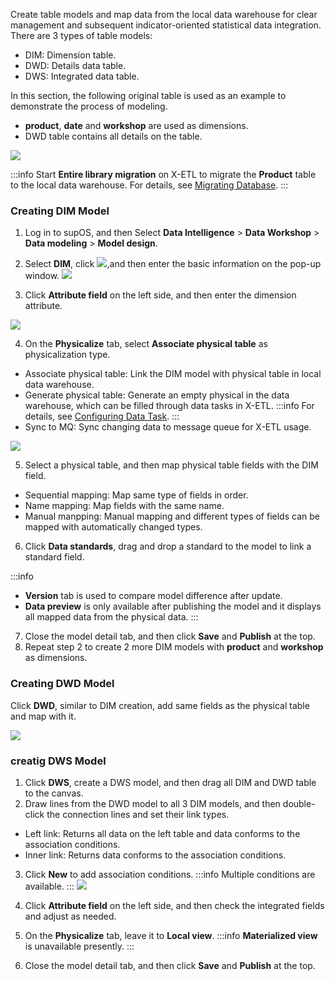 Create table models and map data from the local data warehouse for clear management and subsequent indicator-oriented statistical data integration.
There are 3 types of table models:
- DIM: Dimension table.
- DWD: Details data table.
- DWS: Integrated data table.

In this section, the following original table is used as an example to demonstrate the process of modeling.
- **product**, **date** and **workshop** are used as dimensions.
- DWD table contains all details on the table.

![](https://wordpressfreezonex.oss-accelerate.aliyuncs.com/supDAM/36.png)

:::info
Start **Entire library migration** on X-ETL to migrate the **Product** table to the local data warehouse. For details, see <a href="../../Using supETL/Migrating Database">Migrating Database</a>.
:::

### Creating DIM Model
1. Log in to supOS, and then Select **Data Intelligence** > **Data Workshop** > **Data modeling** > **Model design**.
2. Select **DIM**, click ![](https://wordpressfreezonex.oss-accelerate.aliyuncs.com/supDAM/34.png),and then enter the basic information on the pop-up window.
![](https://wordpressfreezonex.oss-accelerate.aliyuncs.com/supDAM/37.png)

3. Click <b>Attribute field</b> on the left side, and then enter the dimension attribute.

![](https://wordpressfreezonex.oss-accelerate.aliyuncs.com/supDAM/38.png)

4. On the <b>Physicalize</b> tab, select <b>Associate physical table</b> as physicalization type.

- Associate physical table: Link the DIM model with physical table in local data warehouse.
- Generate physical table: Generate an empty physical in the data warehouse, which can be filled through data tasks in X-ETL.
:::info
For details, see <a href="../../Using supETL/Configuring Data Task">Configuring Data Task</a>.
:::
- Sync to MQ: Sync changing data to message queue for X-ETL usage.

![](https://wordpressfreezonex.oss-accelerate.aliyuncs.com/supDAM/39.png)

5. Select a physical table, and then map physical table fields with the DIM field.

- Sequential mapping: Map same type of fields in order.
- Name mapping: Map fields with the same name.
- Manual manpping: Manual mapping and different types of fields can be mapped with automatically changed types.

6. Click <b>Data standards</b>, drag and drop a standard to the model to link a standard field.

:::info
- **Version** tab is used to compare model difference after update.
- **Data preview** is only available after publishing the model and it displays all mapped data from the physical data.
:::

7. Close the model detail tab, and then click **Save** and **Publish** at the top.
8. Repeat step 2 to create 2 more DIM models with **product** and **workshop** as dimensions.

### Creating DWD Model
Click **DWD**, similar to DIM creation, add same fields as the physical table and map with it.

![](https://wordpressfreezonex.oss-accelerate.aliyuncs.com/supDAM/40.png)

### creatig DWS Model
1. Click **DWS**, create a DWS model, and then drag all DIM and DWD table to the canvas.
2. Draw lines from the DWD model to all 3 DIM models, and then double-click the connection lines and set their link types.
- Left link: Returns all data on the left table and data conforms to the association conditions.
- Inner link: Returns data conforms to the association conditions.
3. Click **New** to add association conditions.
:::info
Multiple conditions are available.
:::
![](https://wordpressfreezonex.oss-accelerate.aliyuncs.com/supDAM/41.png)

4. Click <b>Attribute field</b> on the left side, and then check the integrated fields and adjust as needed.
5. On the <b>Physicalize</b> tab, leave it to <b>Local view</b>.
:::info
**Materialized view** is unavailable presently.
:::
6. Close the model detail tab, and then click **Save** and **Publish** at the top.